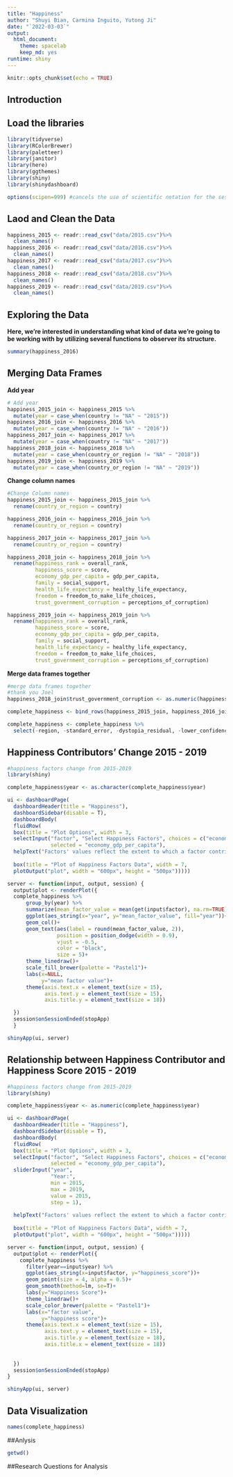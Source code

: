 ```yaml
---
title: "Happiness"
author: "Shuyi Bian, Carmina Inguito, Yutong Ji"
date: "`2022-03-03`"
output:
  html_document: 
    theme: spacelab
    keep_md: yes
runtime: shiny
---
```


```r
knitr::opts_chunk$set(echo = TRUE)
```
## Introduction 

## Load the libraries
```r
library(tidyverse)
library(RColorBrewer)
library(paletteer)
library(janitor)
library(here)
library(ggthemes)
library(shiny)
library(shinydashboard)
```

```r
options(scipen=999) #cancels the use of scientific notation for the session
```


## Laod and Clean the Data
```r
happiness_2015 <- readr::read_csv("data/2015.csv")%>% 
  clean_names()
happiness_2016 <- readr::read_csv("data/2016.csv")%>% 
  clean_names()
happiness_2017 <- readr::read_csv("data/2017.csv")%>% 
  clean_names()
happiness_2018 <- readr::read_csv("data/2018.csv")%>% 
  clean_names()
happiness_2019 <- readr::read_csv("data/2019.csv")%>% 
  clean_names()
```

## Exploring the Data 
**Here, we're interested in understanding what kind of data we're going to be working with by utilizing several functions to observer its structure.**
```r
summary(happiness_2016)
```


## Merging Data Frames
**Add year**
```r
# Add year
happiness_2015_join <- happiness_2015 %>% 
  mutate(year = case_when(country != "NA" ~ "2015"))
happiness_2016_join <- happiness_2016 %>% 
  mutate(year = case_when(country != "NA" ~ "2016"))
happiness_2017_join <- happiness_2017 %>% 
  mutate(year = case_when(country != "NA" ~ "2017"))
happiness_2018_join <- happiness_2018 %>% 
  mutate(year = case_when(country_or_region != "NA" ~ "2018"))
happiness_2019_join <- happiness_2019 %>% 
  mutate(year = case_when(country_or_region != "NA" ~ "2019"))
```

**Change column names**
```r
#Change Column names
happiness_2015_join <- happiness_2015_join %>% 
  rename(country_or_region = country)

happiness_2016_join <- happiness_2016_join %>% 
  rename(country_or_region = country)

happiness_2017_join <- happiness_2017_join %>% 
  rename(country_or_region = country)

happiness_2018_join <- happiness_2018_join %>% 
  rename(happiness_rank = overall_rank,
         happiness_score = score,
         economy_gdp_per_capita = gdp_per_capita,
         family = social_support,
         health_life_expectancy = healthy_life_expectancy,
         freedom = freedom_to_make_life_choices,
         trust_government_corruption = perceptions_of_corruption)

happiness_2019_join <- happiness_2019_join %>% 
  rename(happiness_rank = overall_rank,
         happiness_score = score,
         economy_gdp_per_capita = gdp_per_capita,
         family = social_support,
         health_life_expectancy = healthy_life_expectancy,
         freedom = freedom_to_make_life_choices,
         trust_government_corruption = perceptions_of_corruption)
```

**Merge data frames together**
```r
#merge data frames together
#thank you Joel
happiness_2018_join$trust_government_corruption <- as.numeric(happiness_2018_join$trust_government_corruption)

complete_happiness <- bind_rows(happiness_2015_join, happiness_2016_join, happiness_2017_join, happiness_2018_join, happiness_2019_join) #bind the data frames

complete_happiness <- complete_happiness %>% 
  select(-region, -standard_error, -dystopia_residual, -lower_confidence_interval, -upper_confidence_interval, -whisker_high, -whisker_low) #remove unwanted columns
```

## Happiness Contributors' Change 2015 - 2019
```r
#happiness factors change from 2015-2019
library(shiny)

complete_happiness$year <- as.character(complete_happiness$year)

ui <- dashboardPage(
  dashboardHeader(title = "Happiness"),
  dashboardSidebar(disable = T),
  dashboardBody(
  fluidRow(
  box(title = "Plot Options", width = 3,
  selectInput("factor", "Select Happiness Factors", choices = c("economy_gdp_per_capita", "family", "health_life_expectancy", "freedom", "trust_government_corruption"), 
              selected = "economy_gdp_per_capita"),
  helpText("Factors' values reflect the extent to which a factor contributes to the calculation of the Happiness Score")),
  
  box(title = "Plot of Happiness Factors Data", width = 7,
  plotOutput("plot", width = "600px", height = "500px")))))

server <- function(input, output, session) { 
  output$plot <- renderPlot({
  complete_happiness %>%
      group_by(year) %>% 
      summarize(mean_factor_value = mean(get(input$factor), na.rm=TRUE)) %>% 
      ggplot(aes_string(x="year", y="mean_factor_value", fill="year"))+
      geom_col()+
      geom_text(aes(label = round(mean_factor_value, 2)),
                position = position_dodge(width = 0.9),
                vjust = -0.5,
                color = "black",
                size = 5)+
      theme_linedraw()+
      scale_fill_brewer(palette = "Pastel1")+
      labs(x=NULL,
           y="mean factor value")+
      theme(axis.text.x = element_text(size = 15),
            axis.text.y = element_text(size = 15),
            axis.title.y = element_text(size = 18))

  })
  session$onSessionEnded(stopApp)
  }

shinyApp(ui, server)
```

## Relationship between Happiness Contributor and Happiness Score 2015 - 2019
```r
#happiness factors change from 2015-2019
library(shiny)

complete_happiness$year <- as.numeric(complete_happiness$year)

ui <- dashboardPage(
  dashboardHeader(title = "Happiness"),
  dashboardSidebar(disable = T),
  dashboardBody(
  fluidRow(
  box(title = "Plot Options", width = 3,
  selectInput("factor", "Select Happiness Factors", choices = c("economy_gdp_per_capita", "family", "health_life_expectancy", "freedom", "trust_government_corruption"), 
              selected = "economy_gdp_per_capita"),
  sliderInput("year",
              "Year:",
              min = 2015,
              max = 2019,
              value = 2015,
              step = 1),
  
  helpText("Factors' values reflect the extent to which a factor contributes to the calculation of the Happiness Score")),
  
  box(title = "Plot of Happiness Factors Data", width = 7,
  plotOutput("plot", width = "600px", height = "500px")))))

server <- function(input, output, session) { 
  output$plot <- renderPlot({
    complete_happiness %>% 
      filter(year==input$year) %>% 
      ggplot(aes_string(x=input$factor, y="happiness_score"))+
      geom_point(size = 4, alpha = 0.5)+
      geom_smooth(method=lm, se=T)+
      labs(y="Happiness Score")+
      theme_linedraw()+
      scale_color_brewer(palette = "Pastel1")+
      labs(x="factor value",
           y="happiness score")+
      theme(axis.text.x = element_text(size = 15),
            axis.text.y = element_text(size = 15),
            axis.title.y = element_text(size = 18),
            axis.title.x = element_text(size = 18))
      
    
  })
  session$onSessionEnded(stopApp)
}

shinyApp(ui, server)
```


## Data Visualization
```r
names(complete_happiness)
```
##Anlysis
```r
getwd()
```


##Research Questions for Analysis 